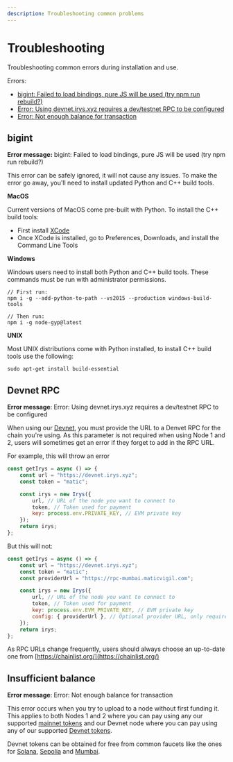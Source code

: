 ```yaml
---
description: Troubleshooting common problems
---
```


# Troubleshooting

Troubleshooting common errors during installation and use.

Errors:

-   [bigint: Failed to load bindings, pure JS will be used (try npm run rebuild?)](/developer-docs/irys-sdk/troubleshooting#bigint)
-   [Error: Using devnet.irys.xyz requires a dev/testnet RPC to be configured](/developer-docs/irys-sdk/troubleshooting#devnet-rpc)
-   [Error: Not enough balance for transaction](/developer-docs/irys-sdk/troubleshooting#insufficient-balance)

## bigint

**Error message:** bigint: Failed to load bindings, pure JS will be used (try npm run rebuild?)

This error can be safely ignored, it will not cause any issues. To make the error go away, you'll need to install updated Python and C++ build tools.

**MacOS**

Current versions of MacOS come pre-built with Python. To install the C++ build tools:

-   First install [XCode](https://developer.apple.com/xcode/download/)
-   Once XCode is installed, go to Preferences, Downloads, and install the Command Line Tools

**Windows**

Windows users need to install both Python and C++ build tools. These commands must be run with administrator permissions.

```console
// First run:
npm i -g --add-python-to-path --vs2015 --production windows-build-tools

// Then run:
npm i -g node-gyp@latest
```

**UNIX**

Most UNIX distributions come with Python installed, to install C++ build tools use the following:

```console
sudo apt-get install build-essential
```

## Devnet RPC

**Error message**: Error: Using devnet.irys.xyz requires a dev/testnet RPC to be configured

When using our [Devnet](/developer-docs/using-devnet), you must provide the URL to a Denvet RPC for the chain you're using. As this parameter is not required when using Node 1 and 2, users will sometimes get an error if they forget to add in the RPC URL.

For example, this will throw an error

```js
const getIrys = async () => {
	const url = "https://devnet.irys.xyz";
	const token = "matic";

	const irys = new Irys({
		url, // URL of the node you want to connect to
		token, // Token used for payment
		key: process.env.PRIVATE_KEY, // EVM private key
	});
	return irys;
};
```

But this will not:

```js
const getIrys = async () => {
	const url = "https://devnet.irys.xyz";
	const token = "matic";
	const providerUrl = "https://rpc-mumbai.maticvigil.com";

	const irys = new Irys({
		url, // URL of the node you want to connect to
		token, // Token used for payment
		key: process.env.EVM_PRIVATE_KEY, // EVM private key
		config: { providerUrl }, // Optional provider URL, only required when using Devnet
	});
	return irys;
};
```

As RPC URLs change frequently, users should always choose an up-to-date one from [https://chainlist.org/](https://chainlist.org/)

## Insufficient balance

**Error message**: Error: Not enough balance for transaction

This error occurs when you try to upload to a node without first funding it. This applies to both Nodes 1 and 2 where you can pay using any our supported [mainnet tokens](/overview/supported-tokens#mainnet-tokens) and our Devnet node where you can pay using any of our supported [Devnet tokens](/overview/supported-tokens#devnet-tokens).

Devnet tokens can be obtained for free from common faucets like the ones for [Solana](https://faucet.solana.com/), [Sepolia](https://sepoliafaucet.com/) and [Mumbai](https://mumbaifaucet.com/).
